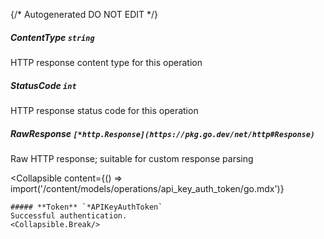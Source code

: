 {/* Autogenerated DO NOT EDIT  */}

##### **ContentType** `string`
HTTP response content type for this operation

##### **StatusCode** `int`
HTTP response status code for this operation

##### **RawResponse** `[*http.Response](https://pkg.go.dev/net/http#Response)`
Raw HTTP response; suitable for custom response parsing

<Collapsible
    content={() => import('/content/models/operations/api_key_auth_token/go.mdx')}
>
    ##### **Token** `*APIKeyAuthToken`
    Successful authentication.
    <Collapsible.Break/>
</Collapsible>


